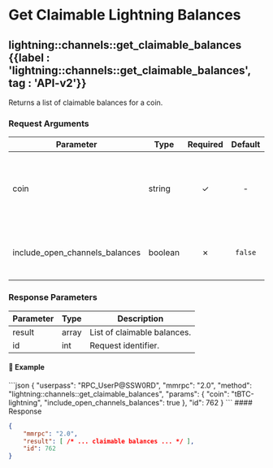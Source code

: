 
# Get Claimable Lightning Balances

## lightning::channels::get\_claimable\_balances {{label : 'lightning::channels::get_claimable_balances', tag : 'API-v2'}}

Returns a list of claimable balances for a coin.

### Request Arguments

| Parameter                         | Type    | Required | Default | Description                                                           |
| --------------------------------- | ------- | :------: | :-----: | --------------------------------------------------------------------- |
| coin                              | string  |     ✓    |    -    | The ticker of the coin you would like to view claimable balances for. |
| include\_open\_channels\_balances | boolean |     ✗    | `false` | If `true`, includes balances from open channels.                      |

### Response Parameters

| Parameter | Type  | Description                 |
| --------- | ----- | --------------------------- |
| result    | array | List of claimable balances. |
| id        | int   | Request identifier.         |

#### 📌 Example

<CodeGroup title="lightning::channels::get_claimable_balances" tag="POST" label="lightning::channels::get_claimable_balances" mm2MethodDecorate="true">
  ```json
  {
    "userpass": "RPC_UserP@SSW0RD",
    "mmrpc": "2.0",
    "method": "lightning::channels::get_claimable_balances",
    "params": {
      "coin": "tBTC-lightning",
      "include_open_channels_balances": true
    },
    "id": 762
  }
  ```
</CodeGroup>

<CollapsibleSection expandedText="Hide Response" collapsedText="Show Response">
  #### Response

  ```json
  {
      "mmrpc": "2.0",
      "result": [ /* ... claimable balances ... */ ],
      "id": 762
  }
  ```
</CollapsibleSection>
